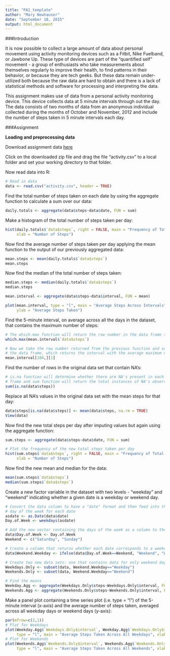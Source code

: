 ```yaml
---
title: "PA1_template"
author: "Mary Newhauser"
date: "September 18, 2015"
output: html_document
---
```


###Introduction

It is now possible to collect a large amount of data about personal movement using activity monitoring devices such as a Fitbit, Nike Fuelband, or Jawbone Up. These type of devices are part of the "quantified self" movement - a group of enthusiasts who take measurements about themselves regularly to improve their health, to find patterns in their behavior, or because they are tech geeks. But these data remain under-utilized both because the raw data are hard to obtain and there is a lack of statistical methods and software for processing and interpreting the data.

This assignment makes use of data from a personal activity monitoring device. This device collects data at 5 minute intervals through out the day. The data consists of two months of data from an anonymous individual collected during the months of October and November, 2012 and include the number of steps taken in 5 minute intervals each day.

###Assignment

**Loading and preprocessing data**

Download assignment data [here](https://d396qusza40orc.cloudfront.net/repdata%2Fdata%2Factivity.zip)

Click on the downloaded zip file and drag the file "activity.csv" to a local folder and set your working directory
to that folder.

Now read data into R:

```r
# Read in data
data <- read.csv("activity.csv", header = TRUE)
```

Find the total number of steps taken on each date by using the aggregate function to calculate a sum over our data:

```r
daily.totals <- aggregate(data$steps~data$date, FUN = sum)
```

Make a histogram of the total number of steps taken per day:

```r
hist(daily.totals$`data$steps`, right = FALSE, main = "Frequency of Total Steps Taken per Day", 
     xlab = "Number of Steps")
```

Now find the average number of steps taken per day applying the mean function to the output of our previously
aggregated data:

```r
mean.steps <- mean(daily.totals$`data$steps`)
mean.steps
```

Now find the median of the total number of steps taken:

```r
median.steps <- median(daily.totals$`data$steps`)
median.steps
```

```r
mean.interval <- aggregate(data$steps~data$interval, FUN = mean)

plot(mean.interval, type = "l", main = "Average Steps Across Intervals", xlab = "Interval", 
     ylab = "Average Steps Taken")
```

Find the 5-minute interval, on average across all the days in the dataset, that contains the maximum number of steps:
```r
# The which.max function will return the row number in the data frame that contains the maximum number of steps
which.max(mean.interval$`data$steps`)

# Now we take the row number returned from the previous function and subset the value in the first column of 
# the data frame, which returns the interval with the average maximum number of steps
mean.interval[104,][1]
```

Find the number of rows in the original data set that contain NA's:
```r
# is.na function will determine whether there are NA's present in each row of the "steps" column of the original data 
# frame and sum function will return the total instances of NA's observed
sum(is.na(data$steps))
```

Replace all NA's values in the original data set with the mean steps for that day:
```r
data$steps[is.na(data$steps)] <- mean(data$steps, na.rm = TRUE)
View(data)
```

Now find the new total steps per day after imputing values but again using the aggregate function:
```r
sum.steps <- aggregate(data$steps~data$date, FUN = sum)

# Plot the frequency of the new total steps taken per day 
hist(sum.steps$`data$steps`, right = FALSE, main = "Frequency of Total Steps Taken per Day", 
     xlab = "Number of Steps")
```

Now find the new mean and median for the data:
```r
mean(sum.steps$`data$steps`)
median(sum.steps$`data$steps`)
```

Create a new factor variable in the dataset with two levels - "weekday" and "weekend" indicating whether a given date is a weekday or weekend day.
```r
# Convert the data column to have a "date" format and then feed into the Weekdays function, which will return the
# day of the week for each date
asdate <- as.Date(data$date)
Day.of.Week <- weekdays(asdate)

# Add the new vector containing the days of the week as a column to the data set
data$Day.of.Week <- Day.of.Week
Weekend <- c("Saturday", "Sunday")

# Create a column that returns whether each date corresponds to a weekend or weekday
data$Weekend.Weekday <- ifelse(data$Day.of.Week==Weekend, "Weekend", "Weekday") 

# Create two new data sets: one that contains data for only weekend days and one for only weekdays
Weekdays.Only <- subset(data, Weekend.Weekday=="Weekday")
Weekends.Only <- subset(data, Weekend.Weekday=="Weekend")

# Find the means
Weekday.Agg <- aggregate(Weekdays.Only$steps~Weekdays.Only$interval, FUN = mean)
Weekends.Agg <- aggregate(Weekends.Only$steps~Weekends.Only$interval, FUN = mean)
```

Make a panel plot containing a time series plot (i.e. type = "l") of the 5-minute interval (x-axis) and the average number of steps taken, averaged across all weekday days or weekend days (y-axis):
```r
par(mfrow=c(2,1))
# Plot for Weekdays
plot(Weekday.Agg$`Weekdays.Only$interval`, Weekday.Agg$`Weekdays.Only$steps`, 
     type = "l", main = "Average Steps Taken Across All Weekdays", xlab = "Interval", ylab = "Average Steps Taken")
# Plot for Weekends
plot(Weekends.Agg$`Weekends.Only$interval`, Weekends.Agg$`Weekends.Only$steps`, 
     type = "l", main = "Average Steps Taken Across All Weekends", xlab = "Interval", ylab = "Average Steps Taken")
```


